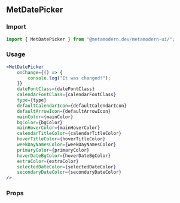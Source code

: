 <!--- MetDatePicker.stories.mdx -->


<Meta title="MDX/MetDatePicker" component={MetDatePicker} />

## MetDatePicker

### Import

```jsx
import { MetDatePicker } from "@metamodern.dev/metamodern-ui/";
```

### Usage

```jsx
<MetDatePicker
    onChange={() => {
        console.log("It was changed!");
    }}
    dateFontClass={dateFontClass}
    calendarFontClass={calendarFontClass}
    type={type}
    defaultCalendarIcon={defaultCalendarIcon}
    defaultArrowIcon={defaultArrowIcon}
    mainColor={mainColor}
    bgColor={bgColor}
    mainHoverColor={mainHoverColor}
    calendarTitleColor={calendarTitleColor}
    hoverTitleColor={hoverTitleColor}
    weekDayNamesColor={weekDayNamesColor}
    primaryColor={primaryColor}
    hoverDateBgColor={hoverDateBgColor}
    extraColor={extraColor}
    selectedDateColor={selectedDateColor}
    secondaryDateColor={secondaryDateColor}
/>
```

### Props

<ArgsTable of={MetDatePicker} />
